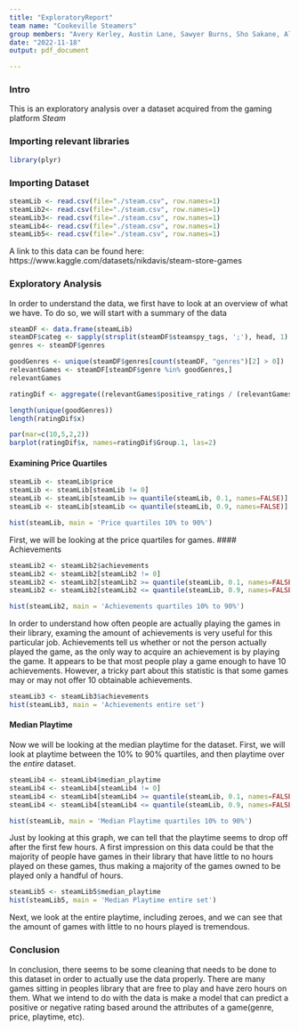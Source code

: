 ```yaml
---
title: "ExploratoryReport"
team name: "Cookeville Steamers"
group members: "Avery Kerley, Austin Lane, Sawyer Burns, Sho Sakane, Alexander Smith"
date: "2022-11-18"
output: pdf_document

---
```


### Intro
This is an exploratory analysis over a dataset acquired from the gaming platform *Steam*

### Importing relevant libraries
```r
library(plyr)
```

### Importing Dataset
```r
steamLib <- read.csv(file="./steam.csv", row.names=1)
steamLib2<- read.csv(file="./steam.csv", row.names=1)
steamLib3<- read.csv(file="./steam.csv", row.names=1)
steamLib4<- read.csv(file="./steam.csv", row.names=1)
steamLib5<- read.csv(file="./steam.csv", row.names=1)
```
A link to this data can be found here: https://www.kaggle.com/datasets/nikdavis/steam-store-games

### Exploratory Analysis
In order to understand the data, we  first have to look at an overview of what we have. To do so, we will start with a summary of the data
```r
steamDF <- data.frame(steamLib)
steamDF$categ <- sapply(strsplit(steamDF$steamspy_tags, ';'), head, 1)
genres <- steamDF$genres
```

```r
goodGenres <- unique(steamDF$genres[count(steamDF, "genres")[2] > 0])
relevantGames <- steamDF[steamDF$genre %in% goodGenres,]
relevantGames
```

```r
ratingDif <- aggregate((relevantGames$positive_ratings / (relevantGames$positive_ratings + relevantGames$negative_ratings)), list(relevantGames$genres), mean)
```

```r
length(unique(goodGenres))
length(ratingDif$x)
```
```r
par(mar=c(10,5,2,2))
barplot(ratingDif$x, names=ratingDif$Group.1, las=2)
```

#### Examining Price Quartiles
```r
steamLib <- steamLib$price
steamLib <- steamLib[steamLib != 0]
steamLib <- steamLib[steamLib >= quantile(steamLib, 0.1, names=FALSE)]
steamLib <- steamLib[steamLib <= quantile(steamLib, 0.9, names=FALSE)]

hist(steamLib, main = 'Price quartiles 10% to 90%')
```
First, we will be looking at the price quartiles for games.
#### Achievements
```r
steamLib2 <- steamLib2$achievements
steamLib2 <- steamLib2[steamLib2 != 0]
steamLib2 <- steamLib2[steamLib2 >= quantile(steamLib, 0.1, names=FALSE)]
steamLib2 <- steamLib2[steamLib2 <= quantile(steamLib, 0.9, names=FALSE)]

hist(steamLib2, main = 'Achievements quartiles 10% to 90%')
```
In order to understand how often people are actually playing the games in their library, examing the amount of achievements is very useful for this particular job. Achievements tell us whether or not the person actually played the game, as the only way to acquire an achievement is by playing the game. It appears to be that most people play a game enough to have 10 achievements. However, a tricky part about this statistic is that some games may or may not offer 10 obtainable achievements.

```r
steamLib3 <- steamLib3$achievements
hist(steamLib3, main = 'Achievements entire set')
```
#### Median Playtime
Now we will be looking at the median playtime for the dataset. First, we will look at playtime between the 10% to 90% quartiles, and then playtime over the *entire* dataset.
```r
steamLib4 <- steamLib4$median_playtime
steamLib4 <- steamLib4[steamLib4 != 0]
steamLib4 <- steamLib4[steamLib4 >= quantile(steamLib, 0.1, names=FALSE)]
steamLib4 <- steamLib4[steamLib4 <= quantile(steamLib, 0.9, names=FALSE)]

hist(steamLib, main = 'Median Playtime quartiles 10% to 90%')
```
Just by looking at this graph, we can tell that the playtime seems to drop off after the first few hours. A first impression on this data could be that the majority of people have games in their library that have little to no hours played on these games, thus making a majority of the games owned to be played only a handful of hours.

```r
steamLib5 <- steamLib5$median_playtime
hist(steamLib5, main = 'Median Playtime entire set')
```
Next, we look at the entire playtime, including zeroes, and we can see that the amount of games with little to no hours played is tremendous.

### Conclusion
In conclusion, there seems to be some cleaning that needs to be done to this dataset in order to actually use the data properly. There are many games sitting in peoples library that are free to  play and have zero hours on them. What we intend to do with the data is make a model that can predict a positive or negative rating based around the attributes of a game(genre, price, playtime, etc).
